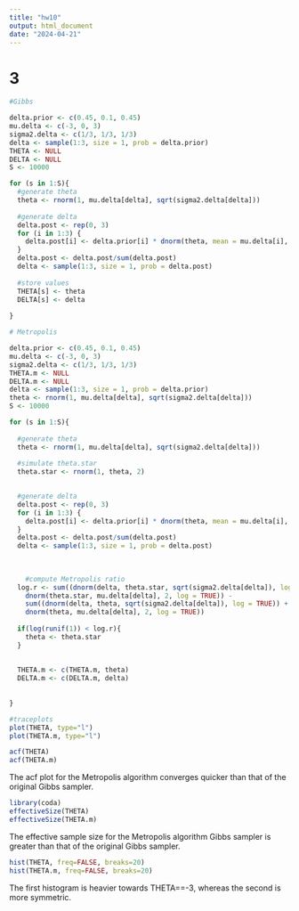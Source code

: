 ```yaml
---
title: "hw10"
output: html_document
date: "2024-04-21"
---
```


# 3

```r
#Gibbs

delta.prior <- c(0.45, 0.1, 0.45)
mu.delta <- c(-3, 0, 3)
sigma2.delta <- c(1/3, 1/3, 1/3)
delta <- sample(1:3, size = 1, prob = delta.prior)
THETA <- NULL
DELTA <- NULL
S <- 10000

for (s in 1:S){
  #generate theta
  theta <- rnorm(1, mu.delta[delta], sqrt(sigma2.delta[delta]))
  
  #generate delta
  delta.post <- rep(0, 3)
  for (i in 1:3) {
    delta.post[i] <- delta.prior[i] * dnorm(theta, mean = mu.delta[i], sd = sqrt(sigma2.delta[i]))
  }
  delta.post <- delta.post/sum(delta.post)
  delta <- sample(1:3, size = 1, prob = delta.post)
  
  #store values
  THETA[s] <- theta
  DELTA[s] <- delta
  
}
```

```r
# Metropolis

delta.prior <- c(0.45, 0.1, 0.45)
mu.delta <- c(-3, 0, 3)
sigma2.delta <- c(1/3, 1/3, 1/3)
THETA.m <- NULL
DELTA.m <- NULL
delta <- sample(1:3, size = 1, prob = delta.prior)
theta <- rnorm(1, mu.delta[delta], sqrt(sigma2.delta[delta]))
S <- 10000

for (s in 1:S){
  
  #generate theta
  theta <- rnorm(1, mu.delta[delta], sqrt(sigma2.delta[delta]))
  
  #simulate theta.star
  theta.star <- rnorm(1, theta, 2)

  
  #generate delta
  delta.post <- rep(0, 3)
  for (i in 1:3) {
    delta.post[i] <- delta.prior[i] * dnorm(theta, mean = mu.delta[i], sd = sqrt(sigma2.delta[i]))
  }
  delta.post <- delta.post/sum(delta.post)
  delta <- sample(1:3, size = 1, prob = delta.post)
  
  
  
    #compute Metropolis ratio
  log.r <- sum((dnorm(delta, theta.star, sqrt(sigma2.delta[delta]), log = TRUE)) +
    dnorm(theta.star, mu.delta[delta], 2, log = TRUE)) -
    sum((dnorm(delta, theta, sqrt(sigma2.delta[delta]), log = TRUE)) +
    dnorm(theta, mu.delta[delta], 2, log = TRUE))
  
  if(log(runif(1)) < log.r){
    theta <- theta.star
  }
  
  
  THETA.m <- c(THETA.m, theta)
  DELTA.m <- c(DELTA.m, delta)
  
  
}
```

```r
#traceplots
plot(THETA, type="l")
plot(THETA.m, type="l")
```
```r
acf(THETA)
acf(THETA.m)
```
The acf plot for the Metropolis algorithm converges quicker than that of the original Gibbs sampler.

```r
library(coda)
effectiveSize(THETA)
effectiveSize(THETA.m)
```
The effective sample size for the Metropolis algorithm Gibbs sampler is greater than that of the original Gibbs sampler.

```r
hist(THETA, freq=FALSE, breaks=20)
hist(THETA.m, freq=FALSE, breaks=20)
```
The first histogram is heavier towards THETA==-3, whereas the second is more symmetric.
